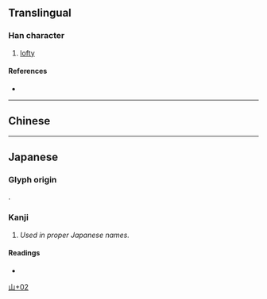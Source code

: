 {{character info/new}}
==Translingual==

===Han character===
{{Han char|rn=46|rad=山|as=02|sn=5|four=|canj=USH|ids=⿰山刀}}

# [[lofty]]

====References====
* {{Han ref|kx=0307.131|hdz=10760.161|uh=5C76|ud=23670}}

----

==Chinese==
{{zh-see|會|v}}

----

==Japanese==

===Glyph origin===
{{ja-etym-kokuji}}.

===Kanji===
{{ja-kanji|grade=|rs=山02}}

# ''Used in proper Japanese names.''

====Readings====
* {{ja-readings|on=|kun=[[なた]] (nata)}}

[[Category:Japanese-only CJKV Characters|山+02]]